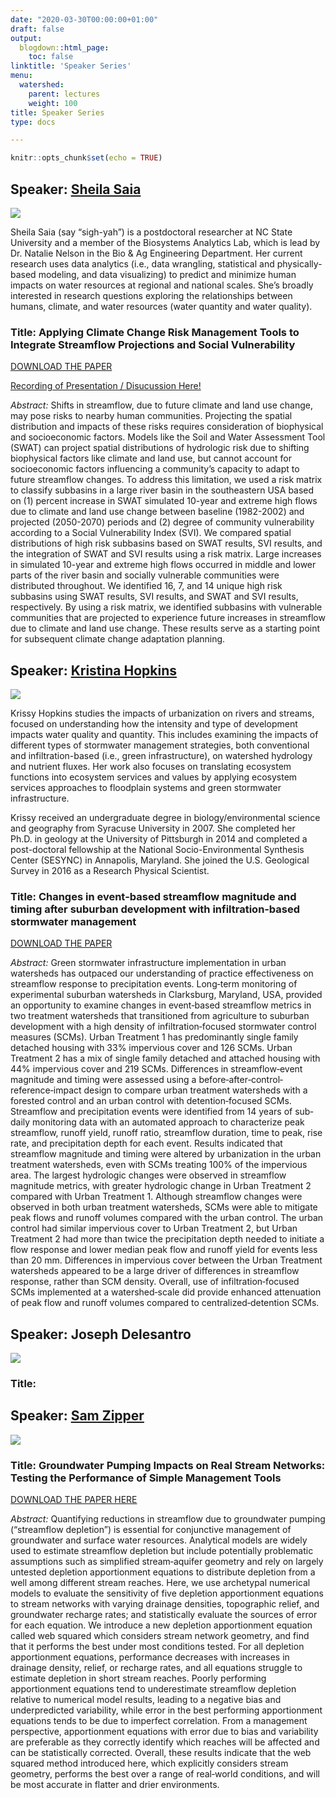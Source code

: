 ```yaml
---
date: "2020-03-30T00:00:00+01:00"
draft: false
output:
  blogdown::html_page:
    toc: false
linktitle: 'Speaker Series'
menu:
  watershed:
    parent: lectures
    weight: 100
title: Speaker Series
type: docs

---
```


```r
knitr::opts_chunk$set(echo = TRUE)
```

## Speaker: [Sheila Saia](https://sheilasaia.rbind.io/#about)

![](img/sheila.jpg)

Sheila Saia (say "sigh-yah") is a postdoctoral researcher at NC State University and a member of the Biosystems Analytics Lab, which is lead by Dr. Natalie Nelson in the Bio & Ag Engineering Department. Her  current research uses data analytics (i.e., data wrangling, statistical and physically-based modeling, and data visualizing) to predict and minimize human impacts on water resources at regional and national scales. She's broadly interested in research questions exploring the relationships between humans, climate, and water resources (water quantity and water quality).

### Title: Applying Climate Change Risk Management Tools to Integrate Streamflow Projections and Social Vulnerability

[DOWNLOAD THE PAPER](https://drive.google.com/open?id=1g9-8fu0JyzVtWQ4J0fL6ipiZ7kr_3FyV)

[Recording of Presentation / Disucussion Here!](https://unc.zoom.us/rec/play/ucF5c-6g-Do3TNOVuQSDAvZ_W9S6Lais0HRP8voOmBmxBnADNQf1YbcXN7eMl-1zMKw7hQ0ShGQigBfc?continueMode=true)

*Abstract:* Shifts in streamflow, due to future climate and land use change, may pose risks to nearby human communities. Projecting the spatial distribution and impacts of these risks requires consideration of biophysical and socioeconomic factors. Models like the Soil and Water Assessment Tool (SWAT) can project spatial distributions of hydrologic risk due to shifting biophysical factors like climate and land use, but cannot account for socioeconomic factors influencing a community’s capacity to adapt to future streamflow changes. To address this limitation, we used a risk matrix to classify subbasins in a large river basin in the southeastern USA based on (1) percent increase in SWAT simulated 10-year and extreme high flows due to climate and land use change between baseline (1982-2002) and projected (2050-2070) periods and (2) degree of community vulnerability according to a Social Vulnerability Index (SVI). We compared spatial distributions of high risk subbasins based on SWAT results, SVI results, and the integration of SWAT and SVI results using a risk matrix. Large increases in simulated 10-year and extreme high flows occurred in middle and lower parts of the river basin and socially vulnerable communities were distributed throughout. We identified 16, 7, and 14 unique high risk subbasins using SWAT results, SVI results, and SWAT and SVI results, respectively. By using a risk matrix, we identified subbasins with vulnerable communities that are projected to experience future increases in streamflow due to climate and land use change. These results serve as a starting point for subsequent climate change adaptation planning.


## Speaker: [Kristina Hopkins](https://www.usgs.gov/staff-profiles/kristina-hopkins?qt-staff_profile_science_products=0#qt-staff_profile_science_products)

![](img/KrissyHopkins.jpg)

Krissy Hopkins studies the impacts of urbanization on rivers and streams, focused on understanding how the intensity and type of development impacts water quality and quantity. This includes examining the impacts of different types of stormwater management strategies, both conventional and infiltration-based (i.e., green infrastructure), on watershed hydrology and nutrient fluxes. Her work also focuses on translating ecosystem functions into ecosystem services and values by applying ecosystem services approaches to floodplain systems and green stormwater infrastructure.

Krissy received an undergraduate degree in biology/environmental science and geography from Syracuse University in 2007. She completed her Ph.D. in geology at the University of Pittsburgh in 2014 and completed a post-doctoral fellowship at the National Socio-Environmental Synthesis Center (SESYNC) in Annapolis, Maryland. She joined the U.S. Geological Survey in 2016 as a Research Physical Scientist.

### Title: Changes in event‐based streamflow magnitude and timing after suburban development with infiltration‐based stormwater management

[DOWNLOAD THE PAPER](https://drive.google.com/file/d/1-ucRL8l2pGk3u7Px0E3W6_3rmuRULb8e/view?usp=sharing)

*Abstract:* Green stormwater infrastructure implementation in urban watersheds has outpaced our understanding of practice effectiveness on streamflow response to precipitation events. Long‐term monitoring of experimental suburban watersheds in Clarksburg, Maryland, USA, provided an opportunity to examine changes in event‐based streamflow metrics in two treatment watersheds that transitioned from agriculture to suburban development with a high density of infiltration‐focused stormwater control measures (SCMs). Urban Treatment 1 has predominantly single family detached housing with 33% impervious cover and 126 SCMs. Urban Treatment 2 has a mix of single family detached and attached housing with 44% impervious cover and 219 SCMs. Differences in streamflow‐event magnitude and timing were assessed using a before‐after‐control‐reference‐impact design to compare urban treatment watersheds with a forested control and an urban control with detention‐focused SCMs. Streamflow and precipitation events were identified from 14 years of sub‐daily monitoring data with an automated approach to characterize peak streamflow, runoff yield, runoff ratio, streamflow duration, time to peak, rise rate, and precipitation depth for each event. Results indicated that streamflow magnitude and timing were altered by urbanization in the urban treatment watersheds, even with SCMs treating 100% of the impervious area. The largest hydrologic changes were observed in streamflow magnitude metrics, with greater hydrologic change in Urban Treatment 2 compared with Urban Treatment 1. Although streamflow changes were observed in both urban treatment watersheds, SCMs were able to mitigate peak flows and runoff volumes compared with the urban control. The urban control had similar impervious cover to Urban Treatment 2, but Urban Treatment 2 had more than twice the precipitation depth needed to initiate a flow response and lower median peak flow and runoff yield for events less than 20 mm. Differences in impervious cover between the Urban Treatment watersheds appeared to be a large driver of differences in streamflow response, rather than SCM density. Overall, use of infiltration‐focused SCMs implemented at a watershed‐scale did provide enhanced attenuation of peak flow and runoff volumes compared to centralized‐detention SCMs.

## Speaker: Joseph Delesantro

![](img/Joseph_Delesantro.png)

### Title:


## Speaker: [Sam Zipper](https://www.samzipper.com/)

![](/img/SamZipper.png)

### Title: Groundwater Pumping Impacts on Real Stream Networks: Testing the Performance of Simple Management Tools

[DOWNLOAD THE PAPER HERE](https://agupubs.onlinelibrary.wiley.com/doi/epdf/10.1029/2018WR022707)

*Abstract: * Quantifying reductions in streamflow due to groundwater pumping (“streamflow depletion”) is essential for conjunctive management of groundwater and surface water resources. Analytical models are widely used to estimate streamflow depletion but include potentially problematic assumptions such as simplified stream‐aquifer geometry and rely on largely untested depletion apportionment equations to distribute depletion from a well among different stream reaches. Here, we use archetypal numerical models to evaluate the sensitivity of five depletion apportionment equations to stream networks with varying drainage densities, topographic relief, and groundwater recharge rates; and statistically evaluate the sources of error for each equation. We introduce a new depletion apportionment equation called web squared which considers stream network geometry, and find that it performs the best under most conditions tested. For all depletion apportionment equations, performance decreases with increases in drainage density, relief, or recharge rates, and all equations struggle to estimate depletion in short stream reaches. Poorly performing apportionment equations tend to underestimate streamflow depletion relative to numerical model results, leading to a negative bias and underpredicted variability, while error in the best performing apportionment equations tends to be due to imperfect correlation. From a management perspective, apportionment equations with error due to bias and variability are preferable as they correctly identify which reaches will be affected and can be statistically corrected. Overall, these results indicate that the web squared method introduced here, which explicitly considers stream geometry, performs the best over a range of real‐world conditions, and will be most accurate in flatter and drier environments.